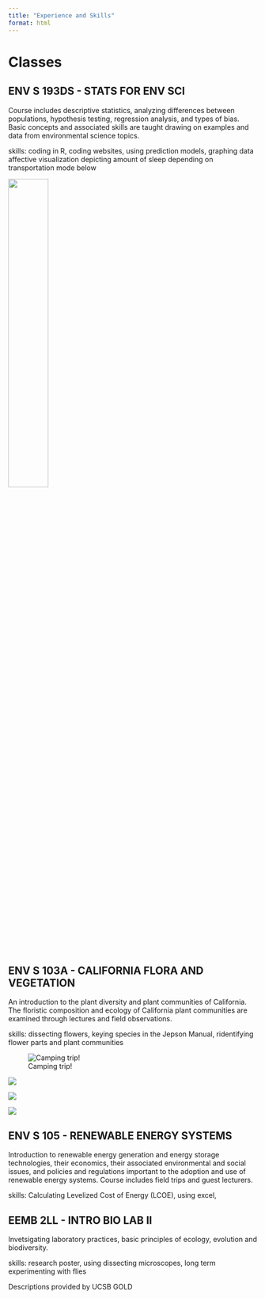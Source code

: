 ```yaml
---
title: "Experience and Skills"
format: html
---
```


# Classes

## **ENV S 193DS - STATS FOR ENV SCI**

Course includes descriptive statistics, analyzing differences between populations, hypothesis testing, regression analysis, and types of bias. Basic concepts and associated skills are taught drawing on examples and data from environmental science topics.

skills: coding in R, coding websites, using prediction models, graphing data affective visualization depicting amount of sleep depending on transportation mode below

::: {center}
![](media/affective.png){width="40%"}
:::

## **ENV S 103A - CALIFORNIA FLORA AND VEGETATION**

An introduction to the plant diversity and plant communities of California. The floristic composition and ecology of California plant communities are examined through lectures and field observations.

skills: dissecting flowers, keying species in the Jepson Manual, ridentifying flower parts and plant communities

::: {layout="[[1, 1, 1, 1]]"}
![Camping trip!](media/Rancho/Rancho1.png)

![](media/Rancho/Rancho2.png){group="aa" description="Tangerine Falls Trail"}

![](media/Rancho/Rancho4.png){group="aa" description="Muir Woods National Park"}

![](media/Rancho/Rancho3.png){group="aa" description="Jesusita Trail, SB"}
:::

## **ENV S 105 - RENEWABLE ENERGY SYSTEMS**

Introduction to renewable energy generation and energy storage technologies, their economics, their associated environmental and social issues, and policies and regulations important to the adoption and use of renewable energy systems. Course includes field trips and guest lecturers.

skills: Calculating Levelized Cost of Energy (LCOE), using excel,

## **EEMB 2LL - INTRO BIO LAB II**

Invetsigating laboratory practices, basic principles of ecology, evolution and biodiversity.

skills: research poster, using dissecting microscopes, long term experimenting with flies

Descriptions provided by UCSB GOLD
